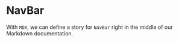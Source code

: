 
# NavBar

With `MDX`, we can define a story for `NavBar` right in the middle of our
Markdown documentation.

<Story id="navbar--nav-bar-main">
